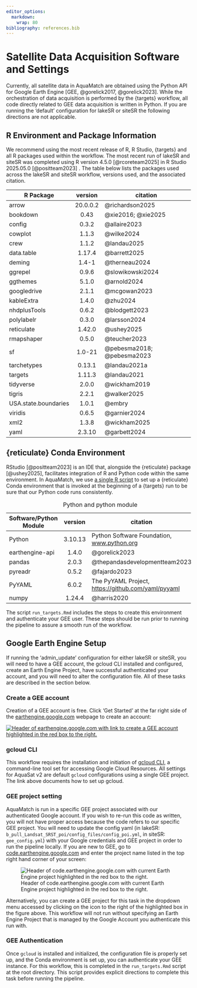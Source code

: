 ```yaml
---
editor_options:
  markdown:
    wrap: 80
bibliography: references.bib
---
```


# Satellite Data Acquisition Software and Settings {#software-settings}

Currently, all satellite data in AquaMatch are obtained using the Python API for
Google Earth Engine [GEE, @gorelick2017, @gorelick2023]. While the orchestration
of data acquisition is performed by the {targets} workflow, all code directly
related to GEE data acquisition is written in Python. If you are running the
'default' configuration for lakeSR or siteSR the following directions are not
applicable.

## R Environment and Package Information

We recommend using the most recent release of R, R Studio, {targets} and all R
packages used within the workflow. The most recent run of lakeSR and siteSR was
completed using R version 4.5.0 [@rcoreteam2025] in R Studio 2025.05.0
[@positteam2023] . The table below lists the packages used across the lakeSR and
siteSR workflow, versions used, and the associated citation.

| R Package            | version  | citation                   |
|----------------------|:--------:|----------------------------|
| arrow                | 20.0.0.2 | @richardson2025            |
| bookdown             |   0.43   | @xie2016; @xie2025         |
| config               |  0.3.2   | @allaire2023               |
| cowplot              |  1.1.3   | @wilke2024                 |
| crew                 |  1.1.2   | @landau2025                |
| data.table           |  1.17.4  | @barrett2025               |
| deming               |  1.4-1   | @therneau2024              |
| ggrepel              |  0.9.6   | @slowikowski2024           |
| ggthemes             |  5.1.0   | @arnold2024                |
| googledrive          |  2.1.1   | @mcgowan2023               |
| kableExtra           |  1.4.0   | @zhu2024                   |
| nhdplusTools         |  0.6.2   | @blodgett2023              |
| polylabelr           |  0.3.0   | @larsson2024               |
| reticulate           |  1.42.0  | @ushey2025                 |
| rmapshaper           |  0.5.0   | @teucher2023               |
| sf                   |  1.0-21  | @pebesma2018; @pebesma2023 |
| tarchetypes          |  0.13.1  | @landau2021a               |
| targets              |  1.11.3  | @landau2021                |
| tidyverse            |  2.0.0   | @wickham2019               |
| tigris               |  2.2.1   | @walker2025                |
| USA.state.boundaries |  1.0.1   | @embry                     |
| viridis              |  0.6.5   | @garnier2024               |
| xml2                 |  1.3.8   | @wickham2025               |
| yaml                 |  2.3.10  | @garbett2024               |

## {reticulate} Conda Environment

RStudio [@positteam2023] is an IDE that, alongside the {reticulate} package
[@ushey2025], facilitates integration of R and Python code within the same
environment. In AquaMatch, we use [a single R
script](https://github.com/AquaSat/lakeSR/blob/main/python/pySetup.R) to set up
a {reticulate} Conda environment that is invoked at the beginning of a {targets}
run to be sure that our Python code runs consistently.

| Software/Python Module | version | citation |
|---------------------------|:-------------------------:|---------------------------|
| Python | 3.10.13 | Python Software Foundation, [www.python.org](www.python.org) |
| earthengine-api | 1.4.0 | @gorelick2023 |
| pandas | 2.0.3 | @thepandasdevelopmentteam2023 |
| pyreadr | 0.5.2 | @fajardo2023 |
| PyYAML | 6.0.2 | The PyYAML Project, <https://github.com/yaml/pyyaml> |
| numpy | 1.24.4 | @harris2020 |

: Python and python module

The script `run_targets.Rmd` includes the steps to create this environment and
authenticate your GEE user. These steps should be run prior to running the
pipeline to assure a smooth run of the workflow.

## Google Earth Engine Setup

If running the 'admin_update' configuration for either lakeSR or siteSR, you
will need to have a GEE account, the gcloud CLI installed and configured, create
an Earth Engine Project, have successful authenticated your account, and you
will need to alter the configuration file. All of these tasks are described in
the section below.

### Create a GEE account {#create-account}

Creation of a GEE account is free. Click 'Get Started' at the far right side of
the [earthengine.google.com](https://earthengine.google.com) webpage to create
an account:

[![Header of earthengine.google.com with link to create a GEE account
highlighted in the red box to the
right.](images/EE_header.png)](https://earthengine.google.com)

### gcloud CLI {#gcloud}

This workflow requires the installation and initiation of [gcloud
CLI](https://cloud.google.com/sdk/gcloud), a command-line tool set for accessing
Google Cloud Resources. All settings for AquaSat v2 are default `gcloud`
configurations using a single GEE project. The link above documents how to set
up gcloud.

### GEE project setting {#proj-setting}

AquaMatch is run in a specific GEE project associated with our authenticated
Google account. If you wish to re-run this code as written, you will not have
proper access because the code refers to our specific GEE project. You will need
to update the config yaml (in lakeSR:
`b_pull_Landsat_SRST_poi/config_files/config_poi.yml`, in siteSR:
`gee_config.yml`) with your Google credentials and GEE project in order to run
the pipeline locally. If you are new to GEE, go to
[code.earthengine.google.com](https://code.earthengine.google.com) and enter the
project name listed in the top right hand corner of your screen:

![Header of code.earthengine.google.com with current Earth Engine project
highlighted in the red box to the right.](images/code_ee_proj.png)

Alternatively, you can create a GEE project for this task in the dropdown menu
accessed by clicking on the icon to the right of the highlighted box in the
figure above. This workflow will not run without specifying an Earth Engine
Project that is managed by the Google Account you authenticate this run with.

### GEE Authentication {#auth}

Once `gcloud` is installed and initialized, the configuration file is properly
set up, and the Conda environment is set up, you can authenticate your GEE
instance. For this workflow, this is completed in the `run_targets.Rmd` script
at the root directory. This script provides explicit directions to complete this
task before running the pipeline.
